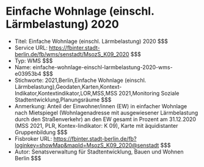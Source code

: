 # Einfache Wohnlage (einschl. Lärmbelastung) 2020
- Titel: Einfache Wohnlage (einschl. Lärmbelastung) 2020 $$$
- Service URL: https://fbinter.stadt-berlin.de/fb/wms/senstadt/MsozS_K09_2020 $$$
- Typ: WMS $$$
- Name: einfache-wohnlage-einschl-larmbelastung-2020-wms-e03953b4 $$$
- Stichworte: 2021,Berlin,Einfache Wohnlage (einschl. Lärmbelastung),Geodaten,Karten,Kontext-Indikator,Kontextindikator,LOR,MSS,MSS 2021,Monitoring Soziale Stadtentwicklung,Planungsräume $$$
- Anmerkung: Anteil der Einwohner/innen (EW) in einfacher Wohnlage nach Mietspiegel (Wohnlagenadresse mit ausgewiesener Lärmbelastung durch den Straßenverkehr) an den EW gesamt in Prozent am 31.12.2020 (MSS 2021, PLR, Kontex-Iindikator: K 09), Karte mit äquidistanter Gruppenbildung $$$
- Fisbroker URL: https://fbinter.stadt-berlin.de/fb?loginkey=showMap&mapId=MsozS_K09_2020@senstadt $$$
- Autor: Senatsverwaltung für Stadtentwicklung, Bauen und Wohnen Berlin $$$
